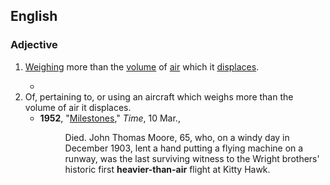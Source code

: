 ==English==

===Adjective===
{{en-adj|head=[[heavier]]-[[than]]-[[air]]|+}}

# {{lb|en|of an [[aircraft]]}} [[weigh|Weighing]] more than the [[volume]] of [[air]] which it [[displace]]s.
#* {{quote-text|en|year=1914|author=[[w:Victor_Appleton|Victor Appleton]]|title=Tom Swift And His Photo Telephone|chapter=1|passage=And folks laughed at Santos Dumont, at the Wrights, and at all the other fellows, who said they could take a '''heavier-than-air''' machine, and skim above the clouds like a bird.}}
# Of, pertaining to, or using an aircraft which weighs more than the volume of air it displaces.
#* '''1952''', "[http://www.time.com/time/magazine/article/0,9171,822264,00.html Milestones]," ''Time'', 10 Mar.,
#*: Died. John Thomas Moore, 65, who, on a windy day in December 1903, lent a hand putting a flying machine on a runway, was the last surviving witness to the Wright brothers' historic first '''heavier-than-air''' flight at Kitty Hawk.

{{topics|en|Aviation}}